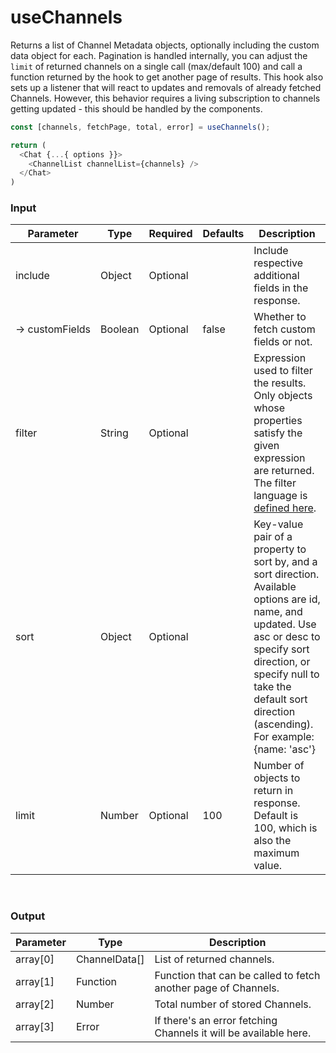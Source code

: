 
<Meta title="Custom Hooks/useChannels" />

# useChannels

Returns a list of Channel Metadata objects, optionally including the custom data object for each.
Pagination is handled internally, you can adjust the `limit` of returned channels on a single call (max/default 100) and call a function returned by the hook to get another page of results.
This hook also sets up a listener that will react to updates and removals of already fetched Channels.
However, this behavior requires a living subscription to channels getting updated - this should be handled by the components.

```js
const [channels, fetchPage, total, error] = useChannels();

return (
  <Chat {...{ options }}>
    <ChannelList channelList={channels} />
  </Chat>
)
```

### Input

| Parameter |	Type |	Required | Defaults |	Description |
| --- | --- | --- | --- | --- |
| include |	Object |	Optional | | Include respective additional fields in the response. |
| →&nbsp;customFields | Boolean | Optional | false | Whether to fetch custom fields or not. |
| filter | String | Optional | | Expression used to filter the results. Only objects whose properties satisfy the given expression are returned. The filter language is [defined here](https://www.pubnub.com/docs/sdks/javascript/api-reference/objects#objects-filtering-language-definition). |
| sort | Object	| Optional | | Key-value pair of a property to sort by, and a sort direction. Available options are id, name, and updated. Use asc or desc to specify sort direction, or specify null to take the default sort direction (ascending). For example: {name: 'asc'} |
| limit |	Number | Optional | 100 |	Number of objects to return in response. Default is 100, which is also the maximum value. |

<br/>

### Output

| Parameter | Type | Description |
| --- | --- | --- |
| array[0] | ChannelData[] | List of returned channels. |
| array[1] | Function | Function that can be called to fetch another page of Channels. |
| array[2] | Number | Total number of stored Channels. |
| array[3] | Error | If there's an error fetching Channels it will be available here. |

